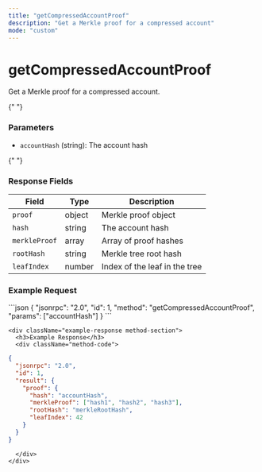 ```yaml
---
title: "getCompressedAccountProof"
description: "Get a Merkle proof for a compressed account"
mode: "custom"
---
```


<div className="method-page-container">
  <div className="method-header">
    <h1 className="method-title">getCompressedAccountProof</h1>
    <p className="method-description">Get a Merkle proof for a compressed account.</p>
  </div>

{" "}
<div className="method-params method-section">
  <h3>Parameters</h3>
  <ul>
    <li>
      <code>accountHash</code> (string): The account hash
    </li>
  </ul>
</div>

{" "}
<div className="method-response method-section">
  <h3>Response Fields</h3>
  <table className="method-table">
    <thead>
      <tr>
        <th>Field</th>
        <th>Type</th>
        <th>Description</th>
      </tr>
    </thead>
    <tbody>
      <tr>
        <td>
          <code>proof</code>
        </td>
        <td>object</td>
        <td>Merkle proof object</td>
      </tr>
      <tr>
        <td>
          <code>hash</code>
        </td>
        <td>string</td>
        <td>The account hash</td>
      </tr>
      <tr>
        <td>
          <code>merkleProof</code>
        </td>
        <td>array</td>
        <td>Array of proof hashes</td>
      </tr>
      <tr>
        <td>
          <code>rootHash</code>
        </td>
        <td>string</td>
        <td>Merkle tree root hash</td>
      </tr>
      <tr>
        <td>
          <code>leafIndex</code>
        </td>
        <td>number</td>
        <td>Index of the leaf in the tree</td>
      </tr>
    </tbody>
  </table>
</div>

  <div className="method-examples">
    <div className="example-request method-section">
      <h3>Example Request</h3>
      <div className="method-code">
```json
{
  "jsonrpc": "2.0",
  "id": 1,
  "method": "getCompressedAccountProof",
  "params": ["accountHash"]
}
```
      </div>
    </div>

    <div className="example-response method-section">
      <h3>Example Response</h3>
      <div className="method-code">

```json
{
  "jsonrpc": "2.0",
  "id": 1,
  "result": {
    "proof": {
      "hash": "accountHash",
      "merkleProof": ["hash1", "hash2", "hash3"],
      "rootHash": "merkleRootHash",
      "leafIndex": 42
    }
  }
}
```

      </div>
    </div>

  </div>
</div>
